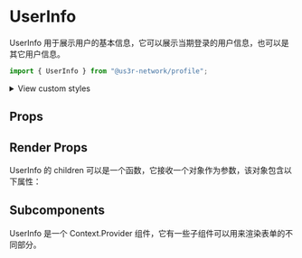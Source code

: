 

<Meta of={UserInfoStories} />

# UserInfo

UserInfo 用于展示用户的基本信息，它可以展示当期登录的用户信息，也可以是其它用户信息。

```jsx
import { UserInfo } from "@us3r-network/profile";
```

<Canvas />

<p>
  <details>
    <summary>View custom styles</summary>
    <Source code={StyleCode} />
  </details>
</p>

## Props

<Controls />

## Render Props

UserInfo 的 children 可以是一个函数，它接收一个对象作为参数，该对象包含以下属性：

<ArgTypes of={RenderProps} />

## Subcomponents

UserInfo 是一个 Context.Provider 组件，它有一些子组件可以用来渲染表单的不同部分。

<ArgTypes of={Subcomponents} />
